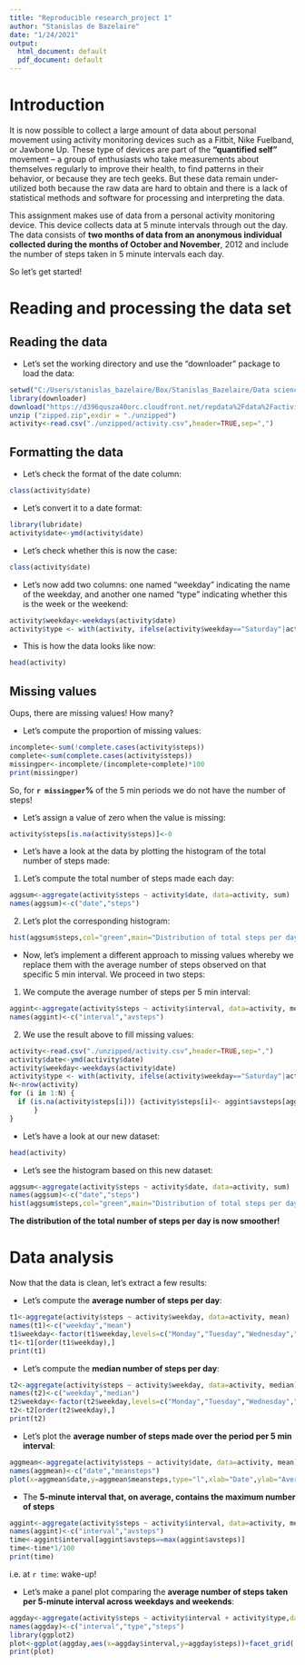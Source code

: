 ```yaml
---
title: "Reproducible research_project 1"
author: "Stanislas de Bazelaire"
date: "1/24/2021"
output:
  html_document: default
  pdf_document: default
---
```


# Introduction
It is now possible to collect a large amount of data about personal movement using activity monitoring devices such as a Fitbit, Nike Fuelband, or Jawbone Up. These type of devices are part of the **“quantified self”** movement – a group of enthusiasts who take measurements about themselves regularly to improve their health, to find patterns in their behavior, or because they are tech geeks. But these data remain under-utilized both because the raw data are hard to obtain and there is a lack of statistical methods and software for processing and interpreting the data.

This assignment makes use of data from a personal activity monitoring device. This device collects data at 5 minute intervals through out the day. The data consists of **two months of data from an anonymous individual collected during the months of October and November**, 2012 and include the number of steps taken in 5 minute intervals each day.

So let's get started!

# Reading and processing the data set

## Reading the data 

- Let's set the working directory and use the "downloader" package to load the data:

```r
setwd("C:/Users/stanislas_bazelaire/Box/Stanislas_Bazelaire/Data science/Reproducible research")
library(downloader)
download("https://d396qusza40orc.cloudfront.net/repdata%2Fdata%2Factivity.zip", dest="zipped.zip", mode="wb") 
unzip ("zipped.zip",exdir = "./unzipped")
activity<-read.csv("./unzipped/activity.csv",header=TRUE,sep=",")
```

## Formatting the data

- Let's check the format of the date column:
```r
class(activity$date)
```

- Let's convert it to a date format:
```r
library(lubridate)
activity$date<-ymd(activity$date)
```

- Let's check whether this is now the case:
```r
class(activity$date)
```

- Let's now add two columns: one named "weekday" indicating the name of the weekday, and another one named "type" indicating whether this is the week or the weekend:
```r
activity$weekday<-weekdays(activity$date)
activity$type <- with(activity, ifelse(activity$weekday=="Saturday"|activity$weekday=="Sunday","weekend","week"))
```

- This is how the data looks like now:
```r
head(activity)
```

## Missing values

Oups, there are missing values! How many? 

- Let's compute the proportion of missing values:

```r
incomplete<-sum(!complete.cases(activity$steps))
complete<-sum(complete.cases(activity$steps))
missingper<-incomplete/(incomplete+complete)*100
print(missingper)
```

So, for **`r missingper`%** of the 5 min periods we do not have the number of steps!

- Let's assign a value of zero when the value is missing:

```r
activity$steps[is.na(activity$steps)]<-0
```

- Let's have a look at the data by plotting the histogram of the total number of steps made:

1. Let's compute the total number of steps made each day:
```r
aggsum<-aggregate(activity$steps ~ activity$date, data=activity, sum)
names(aggsum)<-c("date","steps")
```

2. Let's plot the corresponding histogram:
```r
hist(aggsum$steps,col="green",main="Distribution of total steps per day (v1)",breaks=20,xlab="Number of steps")
```

- Now, let's implement a different approach to missing values whereby we replace them with the average number of steps observed on that specific 5 min interval. We proceed in two steps:

1. We compute the average number of steps per 5 min interval:
```r
aggint<-aggregate(activity$steps ~ activity$interval, data=activity, mean)
names(aggint)<-c("interval","avsteps")
```

2. We use the result above to fill missing values:
```r
activity<-read.csv("./unzipped/activity.csv",header=TRUE,sep=",")
activity$date<-ymd(activity$date)
activity$weekday<-weekdays(activity$date)
activity$type <- with(activity, ifelse(activity$weekday=="Saturday"|activity$weekday=="Sunday","weekend","week"))
N<-nrow(activity)
for (i in 1:N) {
  if (is.na(activity$steps[i])) {activity$steps[i]<- aggint$avsteps[aggint$interval==activity$interval[i]]
      }
}  
```

- Let's have a look at our new dataset:
```r
head(activity)
```

- Let's see the histogram based on this new dataset:
```r
aggsum<-aggregate(activity$steps ~ activity$date, data=activity, sum)
names(aggsum)<-c("date","steps")
hist(aggsum$steps,col="green",main="Distribution of total steps per day (v2)",breaks=20,xlab="Number of steps")
```

**The distribution of the total number of steps per day is now smoother!**

# Data analysis

Now that the data is clean, let's extract a few results:

- Let's compute the **average number of steps per day**:
```r
t1<-aggregate(activity$steps ~ activity$weekday, data=activity, mean)
names(t1)<-c("weekday","mean")
t1$weekday<-factor(t1$weekday,levels=c("Monday","Tuesday","Wednesday","Thursday","Friday","Saturday","Sunday"))
t1<-t1[order(t1$weekday),]
print(t1)
```

- Let's compute the **median number of steps per day**:
```r
t2<-aggregate(activity$steps ~ activity$weekday, data=activity, median)
names(t2)<-c("weekday","median")
t2$weekday<-factor(t2$weekday,levels=c("Monday","Tuesday","Wednesday","Thursday","Friday","Saturday","Sunday"))
t2<-t2[order(t2$weekday),]
print(t2)
```

- Let's plot the **average number of steps made over the period per 5 min interval**:
```r
aggmean<-aggregate(activity$steps ~ activity$date, data=activity, mean)
names(aggmean)<-c("date","meansteps")
plot(x=aggmean$date,y=aggmean$meansteps,type="l",xlab="Date",ylab="Average",main = "Average number of steps per 5 min interval")
```

- The **5-minute interval that, on average, contains the maximum number of steps**
```r
aggint<-aggregate(activity$steps ~ activity$interval, data=activity, mean)
names(aggint)<-c("interval","avsteps")
time<-aggint$interval[aggint$avsteps==max(aggint$avsteps)]
time<-time*1/100
print(time)
```
i.e. at `r time`: wake-up!

- Let's make a panel plot comparing the **average number of steps taken per 5-minute interval across weekdays and weekends**:
```r
aggday<-aggregate(activity$steps ~ activity$interval + activity$type,data=activity, mean)
names(aggday)<-c("interval","type","steps")
library(ggplot2)
plot<-ggplot(aggday,aes(x=aggday$interval,y=aggday$steps))+facet_grid(.~aggday$type)+geom_line()+labs(x="Time",y="Average nb. steps / 5 min")
print(plot)
```

